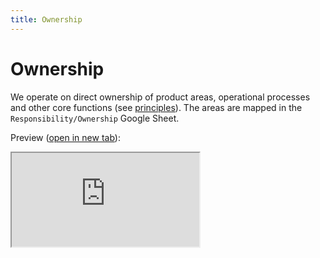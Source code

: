 ```yaml
---
title: Ownership
---
```


# Ownership

We operate on direct ownership of product areas, operational processes and other core functions (see [principles](/handbook/working-at-langfuse/principles)). The areas are mapped in the `Responsibility/Ownership` Google Sheet.

Preview ([open in new tab](https://docs.google.com/spreadsheets/d/e/2PACX-1vTsDMFzAQwDJbdDgKSUqGR7mBl5C2Le2wXfPGeslJVhLnbhnRdzRi0Y1JA2Lc6DIIPU3emAMf7Q9oLx/pubhtml?gid=0&single=true)):

<div className="w-full rounded-lg border overflow-hidden mt-3">
  <iframe
    src="https://docs.google.com/spreadsheets/d/e/2PACX-1vTsDMFzAQwDJbdDgKSUqGR7mBl5C2Le2wXfPGeslJVhLnbhnRdzRi0Y1JA2Lc6DIIPU3emAMf7Q9oLx/pubhtml?gid=0&amp;single=true&amp;widget=true&amp;headers=false"
    className="w-full h-[600px]"
  ></iframe>
</div>
